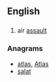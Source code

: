 ==English==

==={{initialism-old|en}}===
{{en-initialism}}

# {{military}} air [[assault]]

===Anagrams===
* [[atlas#English|atlas]], [[Atlas#English|Atlas]]
* [[salat#English|salat]]